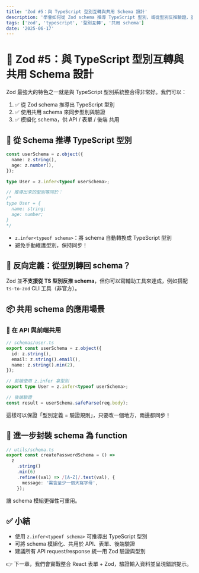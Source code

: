 ```yaml
---
title: 'Zod #5：與 TypeScript 型別互轉與共用 Schema 設計'
description: '學會如何從 Zod schema 推導 TypeScript 型別，或從型別反推驗證，並建立共用 schema 模組。'
tags: ['zod', 'typescript', '型別互轉', '共用 schema']
date: '2025-06-17'
---
```


# 📘 Zod #5：與 TypeScript 型別互轉與共用 Schema 設計

Zod 最強大的特色之一就是與 TypeScript 型別系統整合得非常好。我們可以：

1. ✅ 從 Zod schema 推導出 TypeScript 型別
2. ✅ 使用共用 schema 來同步型別與驗證
3. ✅ 模組化 schema，供 API / 表單 / 後端 共用

## 🔁 從 Schema 推導 TypeScript 型別

```ts
const userSchema = z.object({
  name: z.string(),
  age: z.number(),
});

type User = z.infer<typeof userSchema>;

// 推導出來的型別等同於：
/*
type User = {
  name: string;
  age: number;
}
*/
```

- `z.infer<typeof schema>`：將 schema 自動轉換成 TypeScript 型別
- 避免手動維護型別，保持同步！

## 🔁 反向定義：從型別轉回 schema？

Zod 並**不支援從 TS 型別反推 schema**，但你可以寫輔助工具來達成，例如搭配 `ts-to-zod` CLI 工具（非官方）。

## 📦 共用 schema 的應用場景

### 🔹 在 API 與前端共用

```ts
// schemas/user.ts
export const userSchema = z.object({
  id: z.string(),
  email: z.string().email(),
  name: z.string().min(2),
});

// 前端使用 z.infer 拿型別
export type User = z.infer<typeof userSchema>;

// 後端驗證
const result = userSchema.safeParse(req.body);
```

這樣可以保證「型別定義 = 驗證規則」，只要改一個地方，兩邊都同步！

## 🧠 進一步封裝 schema 為 function

```ts
// utils/schema.ts
export const createPasswordSchema = () =>
  z
    .string()
    .min(6)
    .refine((val) => /[A-Z]/.test(val), {
      message: '需含至少一個大寫字母',
    });
```

讓 schema 模組更彈性可重用。

## ✅ 小結

- 使用 `z.infer<typeof schema>` 可推導出 TypeScript 型別
- 可將 schema 模組化、共用於 API、表單、後端驗證
- 建議所有 API request/response 統一用 Zod 驗證與型別

👉 下一章，我們會實戰整合 React 表單 + Zod，驗證輸入資料並呈現錯誤提示。
